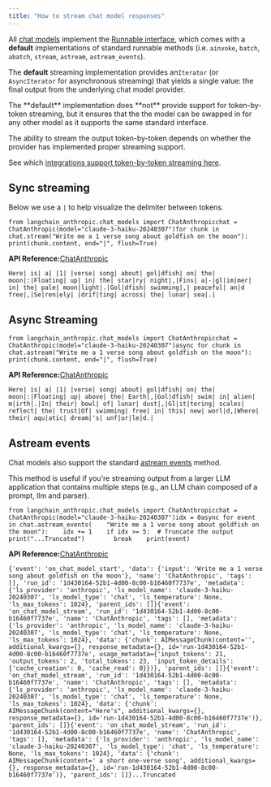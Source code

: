 ```yaml
---
title: "How to stream chat model responses"
---
```


All [chat models](https://python.langchain.com/api_reference/core/language_models/langchain_core.language_models.chat_models.BaseChatModel.html) implement the [Runnable interface](https://python.langchain.com/api_reference/core/runnables/langchain_core.runnables.base.Runnable.html#langchain_core.runnables.base.Runnable), which comes with a **default** implementations of standard runnable methods (i.e. `ainvoke`, `batch`, `abatch`, `stream`, `astream`, `astream_events`).

The **default** streaming implementation provides an`Iterator` (or `AsyncIterator` for asynchronous streaming) that yields a single value: the final output from the underlying chat model provider.

<Check>
  The **default** implementation does **not** provide support for token-by-token streaming, but it ensures that the the model can be swapped in for any other model as it supports the same standard interface.
</Check>

The ability to stream the output token-by-token depends on whether the provider has implemented proper streaming support.

See which [integrations support token-by-token streaming here](/src/oss/integrations/chat).

## Sync streaming

Below we use a `|` to help visualize the delimiter between tokens.

```
from langchain_anthropic.chat_models import ChatAnthropicchat = ChatAnthropic(model="claude-3-haiku-20240307")for chunk in chat.stream("Write me a 1 verse song about goldfish on the moon"):    print(chunk.content, end="|", flush=True)
```

**API Reference:**[ChatAnthropic](https://python.langchain.com/api_reference/anthropic/chat_models/langchain_anthropic.chat_models.ChatAnthropic.html)

```
Here| is| a| |1| |verse| song| about| gol|dfish| on| the| moon|:|Floating| up| in| the| star|ry| night|,|Fins| a|-|gl|im|mer| in| the| pale| moon|light|.|Gol|dfish| swimming|,| peaceful| an|d free|,|Se|ren|ely| |drif|ting| across| the| lunar| sea|.|
```

## Async Streaming

```
from langchain_anthropic.chat_models import ChatAnthropicchat = ChatAnthropic(model="claude-3-haiku-20240307")async for chunk in chat.astream("Write me a 1 verse song about goldfish on the moon"):    print(chunk.content, end="|", flush=True)
```

**API Reference:**[ChatAnthropic](https://python.langchain.com/api_reference/anthropic/chat_models/langchain_anthropic.chat_models.ChatAnthropic.html)

```
Here| is| a| |1| |verse| song| about| gol|dfish| on| the| moon|:|Floating| up| above| the| Earth|,|Gol|dfish| swim| in| alien| m|irth|.|In| their| bowl| of| lunar| dust|,|Gl|it|tering| scales| reflect| the| trust|Of| swimming| free| in| this| new| worl|d,|Where| their| aqu|atic| dream|'s| unf|ur|le|d.|
```

## Astream events

Chat models also support the standard [astream events](https://python.langchain.com/api_reference/core/runnables/langchain_core.runnables.base.Runnable.html#langchain_core.runnables.base.Runnable.astream_events) method.

This method is useful if you're streaming output from a larger LLM application that contains multiple steps (e.g., an LLM chain composed of a prompt, llm and parser).

```
from langchain_anthropic.chat_models import ChatAnthropicchat = ChatAnthropic(model="claude-3-haiku-20240307")idx = 0async for event in chat.astream_events(    "Write me a 1 verse song about goldfish on the moon"):    idx += 1    if idx >= 5:  # Truncate the output        print("...Truncated")        break    print(event)
```

**API Reference:**[ChatAnthropic](https://python.langchain.com/api_reference/anthropic/chat_models/langchain_anthropic.chat_models.ChatAnthropic.html)

```
{'event': 'on_chat_model_start', 'data': {'input': 'Write me a 1 verse song about goldfish on the moon'}, 'name': 'ChatAnthropic', 'tags': [], 'run_id': '1d430164-52b1-4d00-8c00-b16460f7737e', 'metadata': {'ls_provider': 'anthropic', 'ls_model_name': 'claude-3-haiku-20240307', 'ls_model_type': 'chat', 'ls_temperature': None, 'ls_max_tokens': 1024}, 'parent_ids': []}{'event': 'on_chat_model_stream', 'run_id': '1d430164-52b1-4d00-8c00-b16460f7737e', 'name': 'ChatAnthropic', 'tags': [], 'metadata': {'ls_provider': 'anthropic', 'ls_model_name': 'claude-3-haiku-20240307', 'ls_model_type': 'chat', 'ls_temperature': None, 'ls_max_tokens': 1024}, 'data': {'chunk': AIMessageChunk(content='', additional_kwargs={}, response_metadata={}, id='run-1d430164-52b1-4d00-8c00-b16460f7737e', usage_metadata={'input_tokens': 21, 'output_tokens': 2, 'total_tokens': 23, 'input_token_details': {'cache_creation': 0, 'cache_read': 0}})}, 'parent_ids': []}{'event': 'on_chat_model_stream', 'run_id': '1d430164-52b1-4d00-8c00-b16460f7737e', 'name': 'ChatAnthropic', 'tags': [], 'metadata': {'ls_provider': 'anthropic', 'ls_model_name': 'claude-3-haiku-20240307', 'ls_model_type': 'chat', 'ls_temperature': None, 'ls_max_tokens': 1024}, 'data': {'chunk': AIMessageChunk(content="Here's", additional_kwargs={}, response_metadata={}, id='run-1d430164-52b1-4d00-8c00-b16460f7737e')}, 'parent_ids': []}{'event': 'on_chat_model_stream', 'run_id': '1d430164-52b1-4d00-8c00-b16460f7737e', 'name': 'ChatAnthropic', 'tags': [], 'metadata': {'ls_provider': 'anthropic', 'ls_model_name': 'claude-3-haiku-20240307', 'ls_model_type': 'chat', 'ls_temperature': None, 'ls_max_tokens': 1024}, 'data': {'chunk': AIMessageChunk(content=' a short one-verse song', additional_kwargs={}, response_metadata={}, id='run-1d430164-52b1-4d00-8c00-b16460f7737e')}, 'parent_ids': []}...Truncated
```
